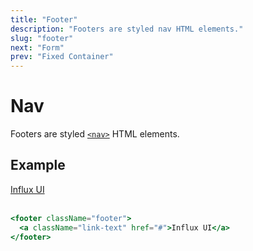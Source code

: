 ```yaml
---
title: "Footer"
description: "Footers are styled nav HTML elements."
slug: "footer"
next: "Form"
prev: "Fixed Container"
---
```


# Nav

Footers are styled [`<nav>`](https://developer.mozilla.org/en-US/docs/Web/HTML/Element/footer) HTML elements.

## Example

<footer className="footer">
  <a className="link-text" href="#">Influx UI</a>
</footer>
<br />

```jsx
<footer className="footer">
  <a className="link-text" href="#">Influx UI</a>
</footer>
```
